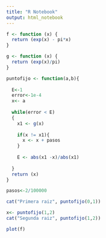 ```yaml
---
title: "R Notebook"
output: html_notebook
---
```


```r
f <- function (x) {
  return (exp(x) - pi*x)
}

g <- function (x) {
  return (exp(x)/pi)
}

puntofijo <- function(a,b){
  
  E<-1
  error<-1e-4
  x<- a
  
  while(error < E)
  {
    x1 <- g(x)
    
    if(x != x1){
      x <- x + pasos
    }
    
    E <- abs(x1 -x)/abs(x1)
    
  }
  return (x)
}

pasos<-2/100000

cat("Primera raiz", puntofijo(0,1))

x<- puntofijo(1,2)
cat("Segunda raiz", puntofijo(1,2))

```

```r
plot(f)
```

